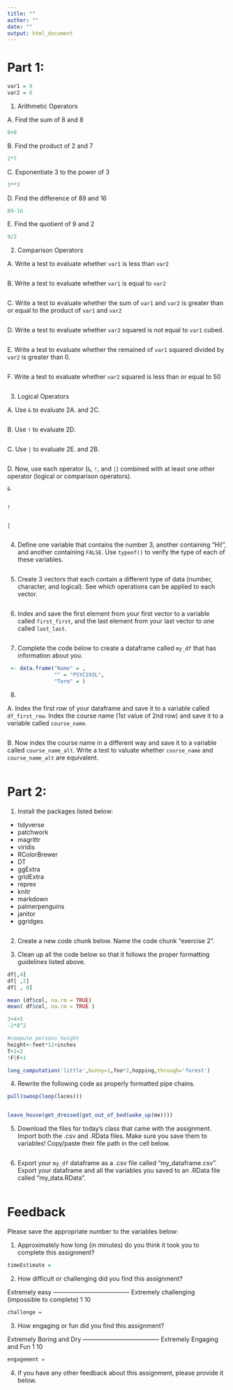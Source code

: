 ```yaml
---
title: ""
author: ""
date: ""
output: html_document
---
```


# Part 1:

```r
var1 = 9
var2 = 6
```


 1. Arithmetic Operators

 A. Find the sum of 8 and 8
```r
8+8

```

 B. Find the product of 2 and 7
```r
2*7

```

 C. Exponentiate 3 to the power of 3
```r
3**3
```

 D. Find the difference of 89 and 16
```r
89-16
```

 E. Find the quotient of 9 and 2

```r
9/2
```

 2. Comparison Operators

 A. Write a test to evaluate whether `var1` is less than `var2`
```r

```

 B. Write a test to evaluate whether `var1` is equal to `var2`
```r

```

 C. Write a test to evaluate whether the sum of `var1` and `var2` is greater than or equal to the product of `var1` and `var2`
```r

```

 D. Write a test to evaluate whether `var2` squared is not equal to `var1` cubed.
```r

```

 E. Write a test to evaluate whether the remained of `var1` squared divided by `var2` is greater than 0.

```r

```

 F. Write a test to evaluate whether `var2` squared is less than or equal to 50

```r

```

 3. Logical Operators

 A. Use `&` to evaluate 2A. and 2C.
```r

```

 B. Use `!` to evaluate 2D.
```r

```

 C. Use `|` to evaluate 2E. and 2B.
```r

```

 D. Now, use each operator (`&`, `!`, and `|`) combined with at least one other operator (logical or comparison operators).

`&`

```r

```

`!`

```r

```

`|`

```r

```

 4. Define one variable that contains the number 3, another containing "Hi!", and another containing `FALSE`. Use `typeof()` to verify the type of each of these variables.

```r
 
```


 5. Create 3 vectors that each contain a different type of data (number, character, and logical). See which operations can be applied to each vector.

```r
 
```

 6. Index and save the first element from your first vector to a variable called `first_first`, and the last element from your last vector to one called `last_last`.

```r
 
```

 7. Complete the code below to create a dataframe called `my_df` that has information about you.

```r
 <- data.frame("Name" = ,
               "" = "PSYC193L",
               "Term" = )
```

 8. 
 
 A. Index the first row of your dataframe and save it to a variable called `df_first_row`. Index the course name (1st value of 2nd row) and save it to a variable called `course_name`. 
 
```r

```
 
 B. Now index the course name in a different way and save it to a variable called `course_name_alt`. Write a test to valuate whether `course_name` and `course_name_alt` are equivalent.

```r

```


# Part 2:

 1. Install the packages listed below:

- tidyverse
- patchwork
- magrittr
- viridis
- RColorBrewer
- DT
- ggExtra
- gridExtra
- reprex
- knitr
- markdown
- palmerpenguins
- janitor
- ggridges

```r

```


 2. Create a new code chunk below. Name the code chunk "exercise 2".






 3. Clean up all the code below so that it follows the proper formatting guidelines listed above.

```r
df[,4]
df[ ,2]
df[ , 0]

mean (df$col, na.rm = TRUE)
mean( df$col, na.rm = TRUE )

3+4+5
-2*8^2

#compute persons height
height<-feet*12+inches
T+1<2
!F|F+1

long_computation('little',bunny=1,foo*2,hopping,through='forest')

```

 4. Rewrite the following code as properly formatted pipe chains.

```r

pull(swoop(loop(laces)))


leave_house(get_dressed(get_out_of_bed(wake_up(me))))
```

 5. Download the files for today's class that came with the assignment. Import both the .csv and .RData files. Make sure you save them to variables! Copy/paste their file path in the cell below.

```r

```

 6. Export your `my_df` dataframe as a .csv file called "my_dataframe.csv". Export your dataframe and all the variables you saved to an .RData file called "my_data.RData".

```r

```


# Feedback 

Please save the appropriate number to the variables below:

1. Approximately how long (in minutes) do you think it took you to complete this assignment?

```r
timeEstimate = 
```

2. How difficult or challenging did you find this assignment?

Extremely easy -------------------------------------- Extremely challenging 
                                                     (impossible to complete)
    1                                                           10
    
```r
challenge = 
```
    
    
3. How engaging or fun did you find this assignment?
  
Extremely Boring and Dry -------------------------------------- Extremely Engaging and Fun 
          1                                                                   10

```r
engagement = 
```

4. If you have any other feedback about this assignment, please provide it below.




